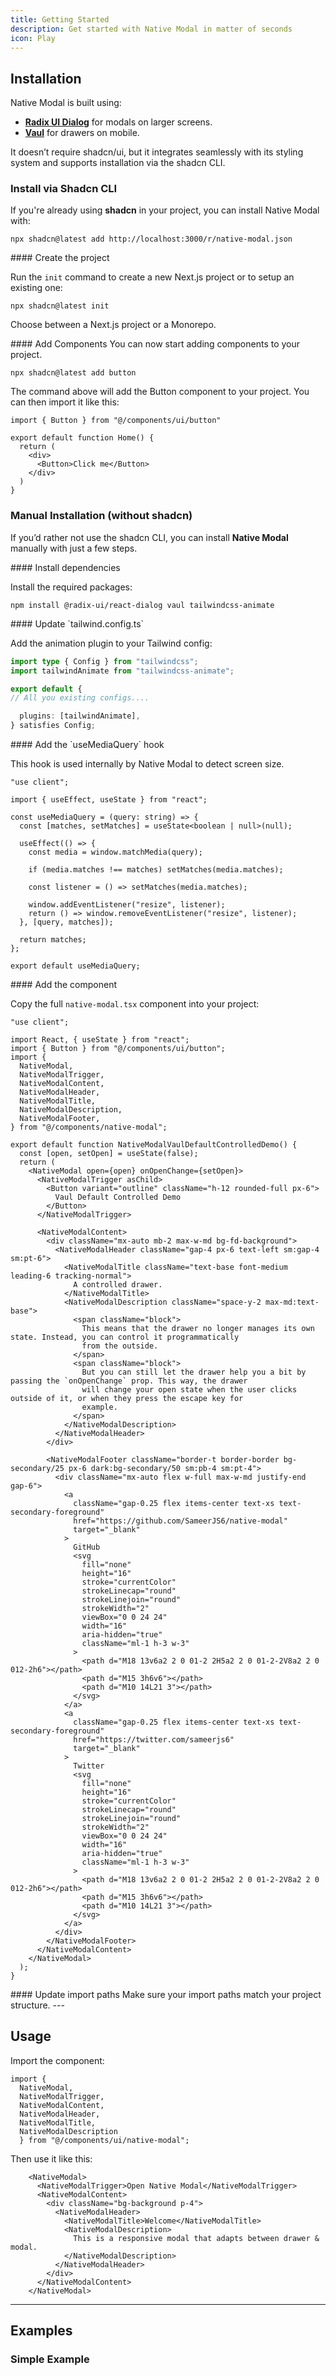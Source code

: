 ```yaml
---
title: Getting Started
description: Get started with Native Modal in matter of seconds
icon: Play
---
```


## Installation

Native Modal is built using:  
- **[Radix UI Dialog](https://www.radix-ui.com/docs/primitives/components/dialog)** for modals on larger screens.  
- **[Vaul](https://vaul.emilkowal.ski/)** for drawers on mobile.  


It doesn’t require shadcn/ui, but it integrates seamlessly with its styling system and supports installation via the shadcn CLI.

### Install via Shadcn CLI 

If you're already using **shadcn** in your project, you can install Native Modal with:  

```package-install
npx shadcn@latest add http://localhost:3000/r/native-modal.json
```

<MarkdownAccordion title="If you haven't installed shadcn yet">
<Steps>
<Step>
#### Create the project

Run the `init` command to create a new Next.js project or to setup an existing one:

```package-install
npx shadcn@latest init
```

Choose between a Next.js project or a Monorepo.
</Step>

<Step>
#### Add Components
You can now start adding components to your project.

```package-install
npx shadcn@latest add button
```

The command above will add the Button component to your project. You can then import it like this:

```tsx
import { Button } from "@/components/ui/button"

export default function Home() {
  return (
    <div>
      <Button>Click me</Button>
    </div>
  )
}

```
</Step>
</Steps>
</MarkdownAccordion>


### Manual Installation (without shadcn)
If you’d rather not use the shadcn CLI, you can install **Native Modal** manually with just a few steps.

<Steps>
<Step>
#### Install dependencies

Install the required packages:

```package-install
npm install @radix-ui/react-dialog vaul tailwindcss-animate
```
</Step>

<Step>
#### Update `tailwind.config.ts`

Add the animation plugin to your Tailwind config:

```ts title="tailwind.config.ts"
import type { Config } from "tailwindcss";
import tailwindAnimate from "tailwindcss-animate";

export default {
// All you existing configs....

  plugins: [tailwindAnimate],
} satisfies Config;
```
</Step>

<Step>
#### Add the `useMediaQuery` hook

This hook is used internally by Native Modal to detect screen size.

```tsx title="use-media-query.tsx"
"use client";

import { useEffect, useState } from "react";

const useMediaQuery = (query: string) => {
  const [matches, setMatches] = useState<boolean | null>(null);

  useEffect(() => {
    const media = window.matchMedia(query);

    if (media.matches !== matches) setMatches(media.matches);

    const listener = () => setMatches(media.matches);

    window.addEventListener("resize", listener);
    return () => window.removeEventListener("resize", listener);
  }, [query, matches]);

  return matches;
};

export default useMediaQuery;

```
</Step>

<Step>
#### Add the component

Copy the full `native-modal.tsx` component into your project:

```tsx title="native-modal.tsx"
"use client";

import React, { useState } from "react";
import { Button } from "@/components/ui/button";
import {
  NativeModal,
  NativeModalTrigger,
  NativeModalContent,
  NativeModalHeader,
  NativeModalTitle,
  NativeModalDescription,
  NativeModalFooter,
} from "@/components/native-modal";

export default function NativeModalVaulDefaultControlledDemo() {
  const [open, setOpen] = useState(false);
  return (
    <NativeModal open={open} onOpenChange={setOpen}>
      <NativeModalTrigger asChild>
        <Button variant="outline" className="h-12 rounded-full px-6">
          Vaul Default Controlled Demo
        </Button>
      </NativeModalTrigger>

      <NativeModalContent>
        <div className="mx-auto mb-2 max-w-md bg-fd-background">
          <NativeModalHeader className="gap-4 px-6 text-left sm:gap-4 sm:pt-6">
            <NativeModalTitle className="text-base font-medium leading-6 tracking-normal">
              A controlled drawer.
            </NativeModalTitle>
            <NativeModalDescription className="space-y-2 max-md:text-base">
              <span className="block">
                This means that the drawer no longer manages its own state. Instead, you can control it programmatically
                from the outside.
              </span>
              <span className="block">
                But you can still let the drawer help you a bit by passing the `onOpenChange` prop. This way, the drawer
                will change your open state when the user clicks outside of it, or when they press the escape key for
                example.
              </span>
            </NativeModalDescription>
          </NativeModalHeader>
        </div>

        <NativeModalFooter className="border-t border-border bg-secondary/25 px-6 dark:bg-secondary/50 sm:pb-4 sm:pt-4">
          <div className="mx-auto flex w-full max-w-md justify-end gap-6">
            <a
              className="gap-0.25 flex items-center text-xs text-secondary-foreground"
              href="https://github.com/SameerJS6/native-modal"
              target="_blank"
            >
              GitHub
              <svg
                fill="none"
                height="16"
                stroke="currentColor"
                strokeLinecap="round"
                strokeLinejoin="round"
                strokeWidth="2"
                viewBox="0 0 24 24"
                width="16"
                aria-hidden="true"
                className="ml-1 h-3 w-3"
              >
                <path d="M18 13v6a2 2 0 01-2 2H5a2 2 0 01-2-2V8a2 2 0 012-2h6"></path>
                <path d="M15 3h6v6"></path>
                <path d="M10 14L21 3"></path>
              </svg>
            </a>
            <a
              className="gap-0.25 flex items-center text-xs text-secondary-foreground"
              href="https://twitter.com/sameerjs6"
              target="_blank"
            >
              Twitter
              <svg
                fill="none"
                height="16"
                stroke="currentColor"
                strokeLinecap="round"
                strokeLinejoin="round"
                strokeWidth="2"
                viewBox="0 0 24 24"
                width="16"
                aria-hidden="true"
                className="ml-1 h-3 w-3"
              >
                <path d="M18 13v6a2 2 0 01-2 2H5a2 2 0 01-2-2V8a2 2 0 012-2h6"></path>
                <path d="M15 3h6v6"></path>
                <path d="M10 14L21 3"></path>
              </svg>
            </a>
          </div>
        </NativeModalFooter>
      </NativeModalContent>
    </NativeModal>
  );
}
```
</Step>

<Step>
#### Update import paths
Make sure your import paths match your project structure.
</Step>
</Steps>
---

## Usage

Import the component:
```tsx 
import { 
  NativeModal, 
  NativeModalTrigger, 
  NativeModalContent, 
  NativeModalHeader, 
  NativeModalTitle, 
  NativeModalDescription 
  } from "@/components/ui/native-modal";
```

Then use it like this:
```tsx
    <NativeModal>
      <NativeModalTrigger>Open Native Modal</NativeModalTrigger>
      <NativeModalContent>
        <div className="bg-background p-4">
          <NativeModalHeader>
            <NativeModalTitle>Welcome</NativeModalTitle>
            <NativeModalDescription>
              This is a responsive modal that adapts between drawer & modal.
            </NativeModalDescription>
          </NativeModalHeader>
        </div>
      </NativeModalContent> 
    </NativeModal> 
``` 
---

## Examples


### Simple Example

<ComponentPreview name="default-demo" mobilePreviewLink="/vaul/default" />


